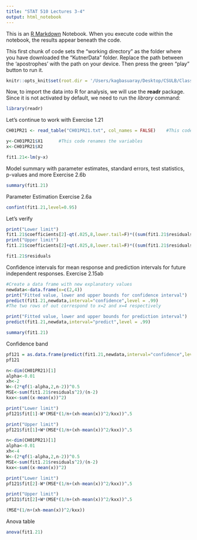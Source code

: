 ```yaml
---
title: "STAT 510 Lectures 3-4"
output: html_notebook
---
```


This is an [R Markdown](http://rmarkdown.rstudio.com) Notebook. When you execute code within the notebook, the results appear beneath the code.

This first chunk of code sets the "working directory" as the folder where you have downloaded the "KutnerData" folder. Replace the path between the 'apostrophes' with the path on your device. Then press the green "play" button to run it.

```r
knitr::opts_knit$set(root.dir = '/Users/kagbasuaray/Desktop/CSULB/Classes/510/STAT510_Code/KutnerData/Chapter  1 Data Sets')
```

Now, to import the data into R for analysis, we will use the **readr** package. Since it is not activated by default, we need to run the *library* command:

```r
library(readr)
```

Let's continue to work with Exercise 1.21

```r
CH01PR21 <- read_table("CH01PR21.txt", col_names = FALSE)    #This code imports the data

y<-CH01PR21$X1      #This code renames the variables
x<-CH01PR21$X2

fit1.21<-lm(y~x)
```

Model summary with parameter estimates, standard errors, test statistics, p-values and more Exercise 2.6b

```r
summary(fit1.21)
```

Parameter Estimation Exercise 2.6a

```r
confint(fit1.21,level=0.95)
```

Let's verify

```r
print("Lower limit")
fit1.21$coefficients[2]-qt(.025,8,lower.tail=F)*((sum(fit1.21$residuals^2)/8)/(sum((x-mean(x))^2)))^.5
print("Upper limit")
fit1.21$coefficients[2]+qt(.025,8,lower.tail=F)*((sum(fit1.21$residuals^2)/8)/(sum((x-mean(x))^2)))^.5

fit1.21$residuals
```

Confidence intervals for mean response and prediction intervals for future independent responses. Exercise 2.15ab

```r
#Create a data frame with new explanatory values
newdata<-data.frame(x=c(2,4))
print("Fitted value, lower and upper bounds for confidence interval")
predict(fit1.21,newdata,interval="confidence",level = .99)
#The two rows of out correspond to x=2 and x=4 respectively

print("Fitted value, lower and upper bounds for prediction interval")
predict(fit1.21,newdata,interval="predict",level = .99)

summary(fit1.21)
```

Confidence band

```r
pf121 = as.data.frame(predict(fit1.21,newdata,interval="confidence",level = .99))
pf121
```

```r
n<-dim(CH01PR21)[1]
alpha<-0.01
xh<-2
W<-(2*qf(1-alpha,2,n-2))^0.5
MSE<-sum(fit1.21$residuals^2)/(n-2)
kxx<-sum((x-mean(x))^2)

print("Lower limit")
pf121$fit[1]-W*(MSE*(1/n+(xh-mean(x))^2/kxx))^.5

print("Upper limit")
pf121$fit[1]+W*(MSE*(1/n+(xh-mean(x))^2/kxx))^.5
```

```r
n<-dim(CH01PR21)[1]
alpha<-0.01
xh<-4
W<-(2*qf(1-alpha,2,n-2))^0.5
MSE<-sum(fit1.21$residuals^2)/(n-2)
kxx<-sum((x-mean(x))^2)

print("Lower limit")
pf121$fit[2]-W*(MSE*(1/n+(xh-mean(x))^2/kxx))^.5

print("Upper limit")
pf121$fit[2]+W*(MSE*(1/n+(xh-mean(x))^2/kxx))^.5

(MSE*(1/n+(xh-mean(x))^2/kxx))

```

Anova table

```r
anova(fit1.21)
```
